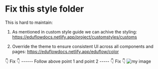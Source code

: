 # Fix this style folder

This is hard to maintain:

1.  As mentioned in custom style guide we can achive the styling: https://eduflowdocs.netlify.app/project/customstyles/customs

2.  Override the theme to ensure consistent UI across all components and pages: https://eduflowdocs.netlify.app/eduflow/color

👇 Fix 👇 ------ Follow above point 1 and point 2 ----- 👇 Fix 👇
![my image](../../../../public/styles.png)
